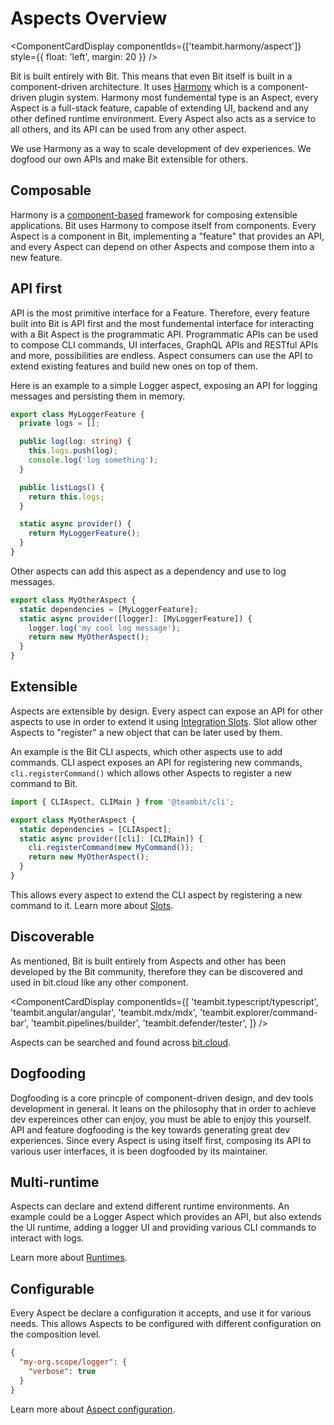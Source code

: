 
# Aspects Overview

<ComponentCardDisplay componentIds={['teambit.harmony/aspect']} style={{ float: 'left', margin: 20 }} />

Bit is built entirely with Bit. This means that even Bit itself is built in a component-driven architecture. It uses [Harmony](https://bit.cloud/teambit/harmony/harmony) which is a 
component-driven plugin system. Harmony most fundemental type is an Aspect, every Aspect is a full-stack feature, capable of extending UI, backend 
and any other defined runtime environment. Every Aspect also acts as a service to all others, and its API can be used from any other aspect.

We use Harmony as a way to scale development of dev experiences. We dogfood our own APIs and make Bit extensible for others.

## Composable
Harmony is a [component-based](https://en.wikipedia.org/wiki/Component-based_software_engineering) framework for composing extensible applications. 
Bit uses Harmony to compose itself from components. Every Aspect is a component in Bit, implementing a "feature" that provides an API, and every Aspect can depend on other Aspects and 
compose them into a new feature.

<BubbleGraph nodes={aspectGraph} />

## API first
API is the most primitive interface for a Feature. Therefore, every feature built into Bit is API first and the most fundemental interface for interacting with a Bit Aspect is the 
programmatic API. Programmatic APIs can be used to compose CLI commands, UI interfaces, GraphQL APIs and RESTful APIs and more, possibilities are endless. Aspect consumers
can use the API to extend existing features and build new ones on top of them.

Here is an example to a simple Logger aspect, exposing an API for logging messages and persisting them in memory.
```ts
export class MyLoggerFeature {
  private logs = [];

  public log(log: string) {
    this.logs.push(log);
    console.log('log something');
  }

  public listLogs() {
    return this.logs;
  }

  static async provider() {
    return MyLoggerFeature();
  }
}
```

Other aspects can add this aspect as a dependency and use to log messages.

```ts
export class MyOtherAspect {
  static dependencies = [MyLoggerFeature];
  static async provider([logger]: [MyLoggerFeature]) {
    logger.log('my cool log message');
    return new MyOtherAspect();
  }
}
```

## Extensible
Aspects are extensible by design. Every aspect can expose an API for other aspects to use in order to extend it using [Integration Slots](/extending-bit/slots).
Slot allow other Aspects to "register" a new object that can be later used by them.

An example is the Bit CLI aspects, which other aspects use to add commands. CLI aspect exposes an API for registering new commands, `cli.registerCommand()` which
allows other Aspects to register a new command to Bit.

```ts
import { CLIAspect, CLIMain } from '@teambit/cli';

export class MyOtherAspect {
  static dependencies = [CLIAspect];
  static async provider([cli]: [CLIMain]) {
    cli.registerCommand(new MyCommand());
    return new MyOtherAspect();
  }
}
```

This allows every aspect to extend the CLI aspect by registering a new command to it. Learn more about [Slots](/extending-bit/slots).

## Discoverable
As mentioned, Bit is built entirely from Aspects and other has been developed by the Bit community, therefore they can be discovered
and used in bit.cloud like any other component.

<ComponentCardDisplay componentIds={[
  'teambit.typescript/typescript',
  'teambit.angular/angular',
  'teambit.mdx/mdx',
  'teambit.explorer/command-bar',
  'teambit.pipelines/builder',
  'teambit.defender/tester',
]} />

Aspects can be searched and found across [bit.cloud](https://bit.dev/components?env=aspect).

## Dogfooding
Dogfooding is a core princple of component-driven design, and dev tools development in general. It leans on the philosophy that in order to achieve dev expereinces other can enjoy,
you must be able to enjoy this yourself.
API and feature dogfooding is the key towards generating great dev experiences. Since every Aspect is using itself first, composing its API to various user interfaces, it is
been dogfooded by its maintainer. 

## Multi-runtime
Aspects can declare and extend different runtime environments. An example could be a Logger Aspect which provides an API, but also extends the UI runtime, adding a logger UI
and providing various CLI commands to interact with logs.

Learn more about [Runtimes](/extending-bit/runtimes).

## Configurable
Every Aspect be declare a configuration it accepts, and use it for various needs. This allows Aspects to be configured with different configuration on the composition level.

```json
{
  "my-org.scope/logger": {
    "verbose": true
  }
}
```

Learn more about [Aspect configuration](/extending-bit/aspect-config).
